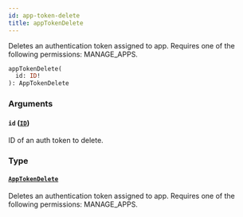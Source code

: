 ```yaml
---
id: app-token-delete
title: appTokenDelete
---
```



Deletes an authentication token assigned to app. Requires one of the following permissions: MANAGE_APPS.

```graphql
appTokenDelete(
  id: ID!
): AppTokenDelete
```


### Arguments

#### `id` ([`ID`](../../../developer/api-reference/scalars/id))

ID of an auth token to delete.


### Type

#### [`AppTokenDelete`](../../../developer/api-reference/objects/app-token-delete) 

Deletes an authentication token assigned to app. Requires one of the following permissions: MANAGE_APPS.




